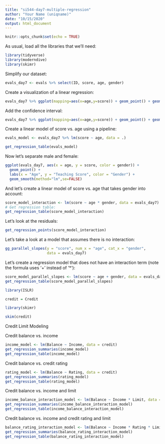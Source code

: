 ```yaml
---
title: "si544-day7-multiple-regression"
author: "Your Name (uniqname)"
date: "10/15/2020"
output: html_document
---
```


```r
knitr::opts_chunk$set(echo = TRUE)
```

As usual, load all the libraries that we'll need:

```r
library(tidyverse)
library(moderndive)
library(skimr)
```

Simplify our dataset:

```r
evals_day7 <- evals %>% select(ID, score, age, gender)
```

Create a visualization of a linear regression:
```r
evals_day7 %>% ggplot(mapping=aes(x=age,y=score)) + geom_point() + geom_smooth(method="lm",se = FALSE)
```

Add the confidence interval:

```r
evals_day7 %>% ggplot(mapping=aes(x=age,y=score)) + geom_point() + geom_smooth(method="lm",se = TRUE)
```

Create a linear model of score vs. age using a pipeline:

```r
evals_model <- evals_day7 %>% lm(score ~ age, data = .) 
```


```r
get_regression_table(evals_model)
```
Now let's separate male and female:

```r
ggplot(evals_day7, aes(x = age, y = score, color = gender)) +
  geom_point() +
  labs(x = "Age", y = "Teaching Score", color = "Gender") +
  geom_smooth(method="lm",se=FALSE)
```

And let's create a linear model of score vs. age that takes gender into account:

```r
score_model_interaction <- lm(score ~ age * gender, data = evals_day7)
# Get regression table:
get_regression_table(score_model_interaction)
```

Let's look at the residuals:

```r
get_regression_points(score_model_interaction)
```

Let's take a look at a model that assumes there is no interaction:

```r

gg_parallel_slopes(y = "score", num_x = "age", cat_x = "gender", 
                   data = evals_day7)
```

Let's create a regression model that does not have an interaction term (note the formula
uses '+' instead of '*'):

```r
score_model_parallel_slopes <- lm(score ~ age + gender, data = evals_day7)
get_regression_table(score_model_parallel_slopes)
```



```r
library(ISLR)
```

```r
credit = Credit
```
```r
library(skimr)
```

```r
skim(credit)
```



Credit Limit Modeling

Credit balance vs. income
```r
income_model <- lm(Balance ~ Income, data = credit)
get_regression_summaries(income_model)
get_regression_table(income_model)

```

Credit balance vs. credit rating
```r
rating_model <- lm(Balance ~ Rating, data = credit)
get_regression_summaries(rating_model)
get_regression_table(rating_model)
```
Credit balance vs. income and limit

```r
income_balance_interaction_model <- lm(Balance ~ Income * Limit, data = credit)
get_regression_summaries(income_balance_interaction_model)
get_regression_table(income_balance_interaction_model)
```

Credit balance vs. income and credit rating and limit

```r
balance_rating_interaction_model <- lm(Balance ~ Income * Rating * Limit, data = credit)
get_regression_summaries(balance_rating_interaction_model)
get_regression_table(balance_rating_interaction_model)
```











